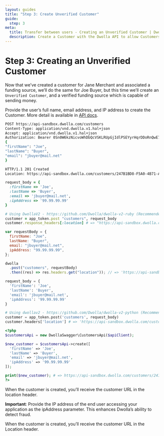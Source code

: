```yaml
---
layout: guides
title: "Step 3: Create Unverified Customer"
guide:
  step: 3
meta:
  title: Transfer between users - Creating an Unverified Customer | Dwolla API Documentation
  description: Create a Customer with the Dwolla API to allow Customers to send funds from their bank account.
---
```


# Step 3: Creating an Unverified Customer

Now that we’ve created a customer for Jane Merchant and associated a funding source, we’ll do the same for Joe Buyer, but this time we’ll create an `Unverified Customer`, and a verified funding source which is capable of sending money.

Provide the user’s full name, email address, and IP address to create the Customer. More detail is available in [API docs](https://developers.dwolla.com/api-reference/customers).

```bash
POST https://api-sandbox.dwolla.com/customers
Content-Type: application/vnd.dwolla.v1.hal+json
Accept: application/vnd.dwolla.v1.hal+json
Authorization: Bearer 0Sn0W6kzNicvoWhDbQcVSKLRUpGjIdlPSEYyrHqrDDoRnQwE7Q
{
"firstName": "Joe",
"lastName": "Buyer",
"email": "jbuyer@mail.net"
}

HTTP/1.1 201 Created
Location: https://api-sandbox.dwolla.com/customers/247B1BD8-F5A0-4B71-A898-F62F67B8AE1C
```

```ruby
request_body = {
  :firstName => 'Joe',
  :lastName => 'Buyer',
  :email => 'jbuyer@mail.net',
  :ipAddress => '99.99.99.99'
}

# Using DwollaV2 - https://github.com/Dwolla/dwolla-v2-ruby (Recommended)
customer = app_token.post "customers", request_body
customer.response_headers[:location] # => "https://api-sandbox.dwolla.com/customers/247B1BD8-F5A0-4B71-A898-F62F67B8AE1C"

```

```javascript
var requestBody = {
  firstName: "Joe",
  lastName: "Buyer",
  email: "jbuyer@mail.net",
  ipAddress: "99.99.99.99",
};

dwolla
  .post("customers", requestBody)
  .then((res) => res.headers.get("location")); // => 'https://api-sandbox.dwolla.com/customers/247B1BD8-F5A0-4B71-A898-F62F67B8AE1C'
```

```python
request_body = {
  'firstName': 'Joe',
  'lastName': 'Buyer',
  'email': 'jbuyer@mail.net',
  'ipAddress': '99.99.99.99'
}

# Using dwollav2 - https://github.com/Dwolla/dwolla-v2-python (Recommended)
customer = app_token.post('customers', request_body)
customer.headers['location'] # => 'https://api-sandbox.dwolla.com/customers/247B1BD8-F5A0-4B71-A898-F62F67B8AE1C'
```

```php
<?php
$customersApi = new DwollaSwagger\CustomersApi($apiClient);

$new_customer = $customersApi->create([
  'firstName' => 'Joe',
  'lastName' => 'Buyer',
  'email' => 'jbuyer@mail.net',
  'ipAddress' => '99.99.99.99'
]);

print($new_customer); # => https://api-sandbox.dwolla.com/customers/247B1BD8-F5A0-4B71-A898-F62F67B8AE1C
?>
```

When the customer is created, you’ll receive the customer URL in the location header.

**Important**: Provide the IP address of the end user accessing your application as the ipAddress parameter. This enhances Dwolla’s ability to detect fraud.

When the customer is created, you’ll receive the customer URL in the Location header.
